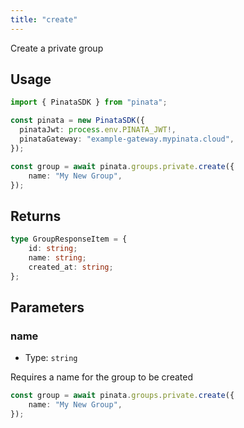 ```yaml
---
title: "create"
---
```


Create a private group

## Usage

```typescript
import { PinataSDK } from "pinata";

const pinata = new PinataSDK({
  pinataJwt: process.env.PINATA_JWT!,
  pinataGateway: "example-gateway.mypinata.cloud",
});

const group = await pinata.groups.private.create({
	name: "My New Group",
});
```

## Returns

```typescript
type GroupResponseItem = {
    id: string;
    name: string;
    created_at: string;
};
```

## Parameters

### name

- Type: `string`

Requires a name for the group to be created

```typescript {2}
const group = await pinata.groups.private.create({
	name: "My New Group",
});
```
